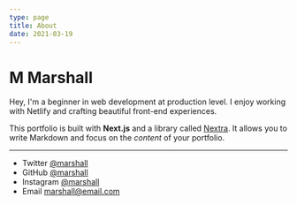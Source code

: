 ```yaml
---
type: page
title: About
date: 2021-03-19
---
```


# M Marshall

Hey, I'm a beginner in web development at production level. I enjoy working with Netlify and crafting beautiful front-end experiences.

This portfolio is built with **Next.js** and a library called [Nextra](https://nextra.vercel.app/). It allows you to write Markdown and focus on the _content_ of your portfolio.


---

- Twitter [@marshall](https://twitter.com/marshall)
- GitHub [@marshall](https://github.com/marshall)
- Instagram [@marshall](https://instagram.com/marshall)
- Email marshall@email.com
